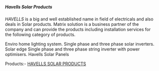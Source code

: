 ##### Havells Solar Products

*HAVELLS* is a big and well established name in field of electricals and also deals in Solar products. Matrix solution is a business partner of the company and can provide the  products including installation services for the following category of products.

Enviro home lighting system.
Single phase and three phase solar inverters.
Solar edge Single phase and three phase string inverter  with power optimisers.
Havells Solar Panels

Products:-   [HAVELLS SOLAR PRODUCTS](https://matrix827.files.wordpress.com/2018/05/matrix-solar.pdf)